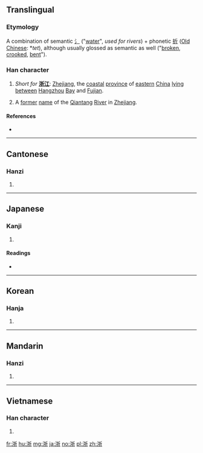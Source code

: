 ==Translingual==
===Etymology===
A combination of semantic [[氵]] ("[[water]]", ''used for rivers'') + phonetic [[折]] ([[Appendix:Baxter-Sagart Old Chinese reconstruction|Old Chinese]]: *''tet''), although usually glossed as semantic as well ("[[broken]], [[crooked]], [[bent]]").

===Han character===
{{Han char|rn=85|rad=水|as=07|sn=10|four=32121|canj=EQHL}}

# {{context|geography|abbreviation|lang=zh}} ''Short for'' '''[[浙江]]''': [[Zhejiang]], the [[coastal]] [[province]] of [[eastern]] [[China]] [[lying]] [[between]] [[Hangzhou]] [[bay|Bay]] and [[Fujian]].
# {{context|historical|geography|lang=zh}} A [[former]] [[name]] of the [[Qiantang]] [[river|River]] in [[Zhejiang]].

====References====
* {{Han ref|kx=0623.210|dkj=17458|dj=1021.100|hdz=31618.200|uh=6D59|ud=27993|bh=AEFD|bd=44797}}

----

==Cantonese==

===Hanzi===
{{yue-hanzi|jyut=|y=jit3}}

# {{defn|lang=yue|sort=水07}}

----

==Japanese==

===Kanji===
{{ja-kanji|grade=|rs=水07}}

# {{defn|lang=ja|sort=水07}}

====Readings====
* {{ja-readings|on=[[せつ]] (setsu)|kun=[[よなげる]] (yonageru)}}

----

==Korean==

===Hanja===
{{ko-hanja|hangeul=절|eumhun=강|rv=jeol|mr=chŏl|y=cel}}

# {{defn|lang=ko|sort=水07}}

----

==Mandarin==

===Hanzi===
{{cmn-hanzi|pin=[[Zhè]] ([[Zhe4]])|wg=che<sup>4</sup>}}

# {{defn|lang=cmn|sort=水07}}

----

==Vietnamese==

===Han character===
{{vi-hantu|[[chiết]]|rs=水07}}

# {{defn|lang=vi|sort=水07}}

[[fr:浙]]
[[hu:浙]]
[[mg:浙]]
[[ja:浙]]
[[no:浙]]
[[pl:浙]]
[[zh:浙]]